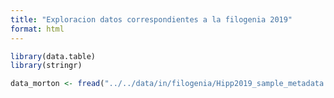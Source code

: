 ```yaml
---
title: "Exploracion datos correspondientes a la filogenia 2019"
format: html
---
```



```r
library(data.table)
library(stringr)
```


```r
data_morton <- fread("../../data/in/filogenia/Hipp2019_sample_metadata.csv")

```


